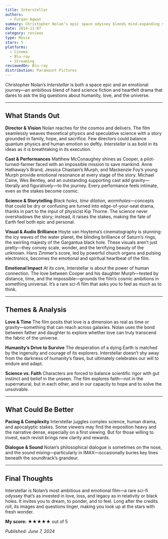 ```yaml
---
title: Interstellar
authors:
  - Furqan Agwan
summary: Christopher Nolan’s epic space odyssey blends mind-expanding science, human emotion, and visual spectacle. A film that dares to dream beyond the stars—and hits home.
date: 2014-11-07
category: reviews
type: Movie
stars: 5
platforms:
  - Cinema
  - Blu-ray
  - Streaming
reviewedOn: Blu-ray
distribution: Paramount Pictures
---
```


Christopher Nolan’s _Interstellar_ is both a space epic and an emotional journey—an ambitious blend of hard science fiction and heartfelt drama that dares to ask the big questions about humanity, love, and the universe.

---

## What Stands Out

**Director & Vision**
Nolan reaches for the cosmos and delivers. The film seamlessly weaves theoretical physics and speculative science with a story grounded in family, hope, and sacrifice. Few directors could balance quantum physics and human emotion so deftly. _Interstellar_ is as bold in its ideas as it is breathtaking in its execution.

**Cast & Performances**
Matthew McConaughey shines as Cooper, a pilot-turned-farmer faced with an impossible mission to save mankind. Anne Hathaway’s Brand, Jessica Chastain’s Murph, and Mackenzie Foy’s young Murph provide emotional resonance at every stage of the story. Michael Caine, Wes Bentley, and an outstanding supporting cast add gravity—literally and figuratively—to the journey. Every performance feels intimate, even as the stakes become cosmic.

**Science & Storytelling**
_Black holes, time dilation, wormholes_—concepts that could be dry or confusing are turned into edge-of-your-seat drama, thanks in part to the input of physicist Kip Thorne. The science never overshadows the story; instead, it raises the stakes, making the fate of Earth feel both epic and personal.

**Visual & Audio Brilliance**
Hoyte van Hoytema’s cinematography is stunning: the icy waves of the water planet, the blinding brilliance of Saturn’s rings, the swirling majesty of the Gargantua black hole. These visuals aren’t just pretty—they convey scale, wonder, and the terrifying beauty of the unknown. Hans Zimmer’s score, led by powerful church organs and pulsing electronics, becomes the emotional and spiritual heartbeat of the film.

**Emotional Impact**
At its core, Interstellar is about the power of human connection. The love between Cooper and his daughter Murph—tested by distance, time, and the impossible—grounds the film’s cosmic ambitions in something universal. It’s a rare sci-fi film that asks you to feel as much as to think.

---

## Themes & Analysis

**Love & Time**
The film posits that love is a dimension as real as time or gravity—something that can reach across galaxies. Nolan uses the bond between father and daughter to explore whether love can truly transcend the fabric of the universe.

**Humanity’s Drive to Survive**
The desperation of a dying Earth is matched by the ingenuity and courage of its explorers. Interstellar doesn’t shy away from the darkness of humanity’s flaws, but ultimately celebrates our will to endure and adapt.

**Science vs. Faith**
Characters are forced to balance scientific rigor with gut instinct and belief in the unseen. The film explores faith—not in the supernatural, but in each other, and in our capacity to hope and to solve the unsolvable.

---

## What Could Be Better

**Pacing & Complexity**
Interstellar juggles complex science, human drama, and apocalyptic stakes. Some viewers may find the exposition heavy and the narrative dense, especially on a first viewing. But for those willing to invest, each revisit brings new clarity and rewards.

**Dialogue & Sound**
Nolan’s philosophical dialogue is sometimes on the nose, and the sound mixing—particularly in IMAX—occasionally buries key lines beneath the soundtrack’s grandeur.

---

## Final Thoughts

Interstellar is Nolan’s most ambitious and emotional film—a rare sci-fi odyssey that’s as invested in love, loss, and legacy as in relativity or black holes. It invites you to dream, to ponder, and to feel. Long after the credits roll, its images and questions linger, making you look up at the stars with fresh wonder.

**My score:** ★★★★★ out of 5

_Published: June 7, 2024_
